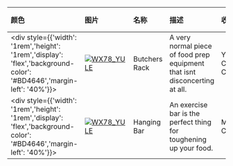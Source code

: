 | 颜色                                                                                                                        | 图片                                                                                                                                                                 | 名称                    | 描述                                                              | 收集             | 品质    | 交易 |
| :-------------------------------------------------------------------------------------------------------------------------- | :------------------------------------------------------------------------------------------------------------------------------------------------------------------- | :---------------------- | :---------------------------------------------------------------- | :--------------- | :------ | :--- |
| <div style={{'width': '1rem','height': '1rem','display': 'flex','background-color': '#BD4646','margin-left': '40%'}}></div> | [![WX78_YULE](https://items.kleientertainment.com/images/DST/MEATRACK_BUTCHER/small)](https://items.kleientertainment.com/images/DST/MEATRACK_BUTCHER/small)                                                           | Butchers Rack                            | A very normal piece of food prep equipment that isnt disconcerting at all.                                                                                                                                                                                                                                                                | Year of the Carrat Collection   | Elegant                  | 否   |
| <div style={{'width': '1rem','height': '1rem','display': 'flex','background-color': '#BD4646','margin-left': '40%'}}></div> | [![WX78_YULE](https://items.kleientertainment.com/images/DST/MEATRACK_CIRCUS/small)](https://items.kleientertainment.com/images/DST/MEATRACK_CIRCUS/small)                                                             | Hanging Bar                               | An exercise bar is the perfect thing for toughening up your food.                                                                                                                                                                                                                                                                          | Musclebound Collection          | Elegant                  | 否   |
